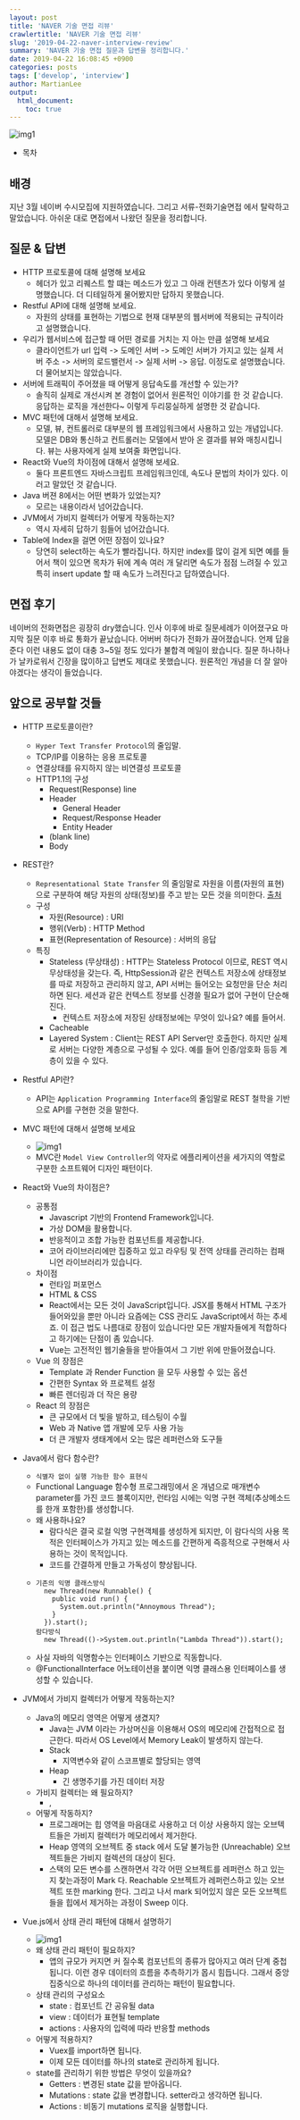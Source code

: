 ```yaml
---
layout: post
title: 'NAVER 기술 면접 리뷰'
crawlertitle: 'NAVER 기술 면접 리뷰'
slug: '2019-04-22-naver-interview-review'
summary: 'NAVER 기술 면접 질문과 답변을 정리합니다.'
date: 2019-04-22 16:08:45 +0900
categories: posts
tags: ['develop', 'interview']
author: MartianLee
output:
  html_document:
    toc: true
---
```


![img1](./contents/190422_interviews/naver.png)

- 목차

## 배경

지난 3월 네이버 수시모집에 지원하였습니다. 그리고 서류-전화기술면접 에서 탈락하고 말았습니다. 아쉬운 대로 면접에서 나왔던 질문을 정리합니다.

## 질문 & 답변

- HTTP 프로토콜에 대해 설명해 보세요
  - 헤더가 있고 리퀘스트 할 떄는 메소드가 있고 그 아래 컨텐츠가 있다 이렇게 설명했습니다. 더 디테일하게 물어봤지만 답하지 못했습니다.
- Restful API에 대해 설명해 보세요.
  - 자원의 상태를 표현하는 기법으로 현재 대부분의 웹서버에 적용되는 규칙이라고 설명했습니다.
- 우리가 웹서비스에 접근할 때 어떤 경로를 거치는 지 아는 만큼 설명해 보세요
  - 클라이언트가 url 입력 -> 도메인 서버 -> 도메인 서버가 가지고 있는 실제 서버 주소 -> 서버의 로드밸런서 -> 실제 서버 -> 응답. 이정도로 설명했습니다. 더 물어보지는 않았습니다.
- 서버에 트래픽이 주어졌을 때 어떻게 응답속도를 개선할 수 있는가?
  - 솔직히 실제로 개선시켜 본 경험이 없어서 원론적인 이야기를 한 것 같습니다. 응답하는 로직을 개선한다~ 이렇게 두리뭉실하게 설명한 것 같습니다.
- MVC 패턴에 대해서 설명해 보세요.
  - 모델, 뷰, 컨트롤러로 대부분의 웹 프레임워크에서 사용하고 있는 개념입니다. 모델은 DB와 통신하고 컨트롤러는 모델에서 받아 온 결과를 뷰와 매칭시킵니다. 뷰는 사용자에게 실제 보여줄 화면입니다.
- React와 Vue의 차이점에 대해서 설명해 보세요.
  - 둘다 프론트엔드 자바스크립트 프레임워크인데, 속도나 문법의 차이가 있다. 이러고 말았던 것 같습니다.
- Java 버젼 8에서는 어떤 변화가 있었는지?
  - 모르는 내용이라서 넘어갔습니다.
- JVM에서 가비지 컬렉터가 어떻게 작동하는지?
  - 역시 자세히 답하기 힘들어 넘어갔습니다.
- Table에 Index을 걸면 어떤 장점이 있나요?
  - 당연히 select하는 속도가 빨라집니다. 하지만 index를 많이 걸게 되면 예를 들어서 책이 있으면 목차가 뒤에 계속 여러 개 달리면 속도가 점점 느려질 수 있고 특히 insert update 할 때 속도가 느려진다고 답하였습니다.

## 면접 후기

네이버의 전화면접은 굉장히 dry했습니다. 인사 이후에 바로 질문세례가 이어졌구요 마지막 질문 이후 바로 통화가 끝났습니다. 어버버 하다가 전화가 끊어졌습니다. 언제 답을 준다 이런 내용도 없이 대충 3~5일 정도 있다가 불합격 메일이 왔습니다. 질문 하나하나가 날카로워서 긴장을 많이하고 답변도 제대로 못했습니다. 원론적인 개념을 더 잘 알아야겠다는 생각이 들었습니다.

## 앞으로 공부할 것들

- HTTP 프로토콜이란?

  - `Hyper Text Transfer Protocol`의 줄임말.
  - TCP/IP를 이용하는 응용 프로토콜
  - 연결상태를 유지하지 않는 비연결성 프로토콜
  - HTTP1.1의 구성
    - Request(Response) line
    - Header
      - General Header
      - Request/Response Header
      - Entity Header
    - (blank line)
    - Body

- REST란?
  - `Representational State Transfer` 의 줄임말로 자원을 이름(자원의 표현)으로 구분하여 해당 자원의 상태(정보)를 주고 받는 모든 것을 의미한다. [출처](https://gmlwjd9405.github.io/2018/09/21/rest-and-restful.html)
  - 구성
    - 자원(Resource) : URI
    - 행위(Verb) : HTTP Method
    - 표현(Representation of Resource) : 서버의 응답
  - 특징
    - Stateless (무상태성) : HTTP는 Stateless Protocol 이므로, REST 역시 무상태성을 갖는다. 즉, HttpSession과 같은 컨텍스트 저장소에 상태정보를 따로 저장하고 관리하지 않고, API 서버는 들어오는 요청만을 단순 처리하면 된다. 세션과 같은 컨텍스트 정보를 신경쓸 필요가 없어 구현이 단순해진다.
      - 컨텍스트 저장소에 저장된 상태정보에는 무엇이 있나요? 예를 들어서.
    - Cacheable
    - Layered System : Client는 REST API Server만 호출한다. 하지만 실제로 서버는 다양한 계층으로 구성될 수 있다. 예를 들어 인증/암호화 등등 계층이 있을 수 있다.
- Restful API란?
  - API는 `Application Programming Interface`의 줄임말로 REST 철학을 기반으로 API를 구현한 것을 말한다.
- MVC 패턴에 대해서 설명해 보세요
  - ![img1](./contents/190422_interviews/mvc.png)
  - MVC란 `Model View Controller`의 약자로 에플리케이션을 세가지의 역할로 구분한 소프트웨어 디자인 패턴이다.
- React와 Vue의 차이점은?
  - 공통점
    - Javascript 기반의 Frontend Framework입니다.
    - 가상 DOM을 활용합니다.
    - 반응적이고 조합 가능한 컴포넌트를 제공합니다.
    - 코어 라이브러리에만 집중하고 있고 라우팅 및 전역 상태를 관리하는 컴패니언 라이브러리가 있습니다.
  - 차이점
    - 런타임 퍼포먼스
    - HTML & CSS
    - React에서는 모든 것이 JavaScript입니다. JSX를 통해서 HTML 구조가 들어와있을 뿐만 아니라 요즘에는 CSS 관리도 JavaScript에서 하는 추세죠. 이 접근 법도 나름대로 장점이 있습니다만 모든 개발자들에게 적합하다고 하기에는 단점이 좀 있습니다.
    - Vue는 고전적인 웹기술들을 받아들여서 그 기반 위에 만들어졌습니다.
  - Vue 의 장점은
    - Template 과 Render Function 을 모두 사용할 수 있는 옵션
    - 간편한 Syntax 와 프로젝트 설정
    - 빠른 렌더링과 더 작은 용량
  - React 의 장점은
    - 큰 규모에서 더 빛을 발하고, 테스팅이 수월
    - Web 과 Native 앱 개발에 모두 사용 가능
    - 더 큰 개발자 생태계에서 오는 많은 레퍼런스와 도구들
- Java에서 람다 함수란?
  - `식별자 없이 실행 가능한 함수 표현식`
  - Functional Language 함수형 프로그래밍에서 온 개념으로 매개변수parameter를 가진 코드 블록이지만, 런타임 시에는 익명 구현 객체(추상메소드를 한개 포함한)를 생성합니다.
  - 왜 사용하나요?
    - 람다식은 결국 로컬 익명 구현객체를 생성하게 되지만, 이 람다식의 사용 목적은 인터페이스가 가지고 있는 메소드를 간편하게 즉흥적으로 구현해서 사용하는 것이 목적입니다.
    - 코드를 간결하게 만들고 가독성이 향상됩니다.
  - ```
    기존의 익명 클래스방식
      new Thread(new Runnable() {
        public void run() {
          System.out.println("Annoymous Thread");
        }
      }).start();
    람다방식
      new Thread(()->System.out.println("Lambda Thread")).start();
    ```
  - 사실 자바의 익명함수는 인터페이스 기반으로 직동합니다.
  - @FunctionalInterface 어노테이션을 붙이면 익명 클래스용 인터페이스를 생성할 수 있습니다.
- JVM에서 가비지 컬렉터가 어떻게 작동하는지?
  - Java의 메모리 영역은 어떻게 생겼지?
    - Java는 JVM 이라는 가상머신을 이용해서 OS의 메모리에 간접적으로 접근한다. 따라서 OS Level에서 Memory Leak이 발생하지 않는다.
    - Stack
      - 지역변수와 같이 스코프별로 할당되는 영역
    - Heap
      - 긴 생명주기를 가진 데이터 저장
  - 가비지 컬렉터는 왜 필요하지?
    - ,
  - 어떻게 작동하지?
    - 프로그래머는 힙 영역을 마음대로 사용하고 더 이상 사용하지 않는 오브텍트들은 가비지 컬렉터가 메모리에서 제거한다.
    - Heap 영역의 오브젝트 중 stack 에서 도달 불가능한 (Unreachable) 오브젝트들은 가비지 컬렉션의 대상이 된다.
    - 스택의 모든 변수를 스캔하면서 각각 어떤 오브젝트를 레퍼런스 하고 있는지 찾는과정이 Mark 다. Reachable 오브젝트가 레퍼런스하고 있는 오브젝트 또한 marking 한다. 그리고 나서 mark 되어있지 않은 모든 오브젝트들을 힙에서 제거하는 과정이 Sweep 이다.
- Vue.js에서 상태 관리 패턴에 대해서 설명하기
  - ![img1](./contents/190422_interviews/vuex-diagram.png)
  - 왜 상태 관리 패턴이 필요하지?
    - 앱의 규모가 커지면 커 질수록 컴포넌트의 종류가 많아지고 여러 단계 중첩됩니다. 이런 경우 데이터의 흐름을 추측하기가 몹시 힘듭니다. 그래서 중앙 집중식으로 하나의 데이터를 관리하는 패턴이 필요합니다.
  - 상태 관리의 구성요소
    - state : 컴포넌트 간 공유될 data
    - view : 데이터가 표현될 template
    - actions : 사용자의 입력에 따라 반응할 methods
  - 어떻게 적용하지?
    - Vuex를 import하면 됩니다.
    - 이제 모든 데이터를 하나의 state로 관리하게 됩니다.
  - state를 관리하기 위한 방법은 무엇이 있을까요?
    - Getters : 변경된 state 값을 받아옵니다.
    - Mutations : state 값을 변경합니다. setter라고 생각하면 됩니다.
    - Actions : 비동기 mutations 로직을 실행합니다.
